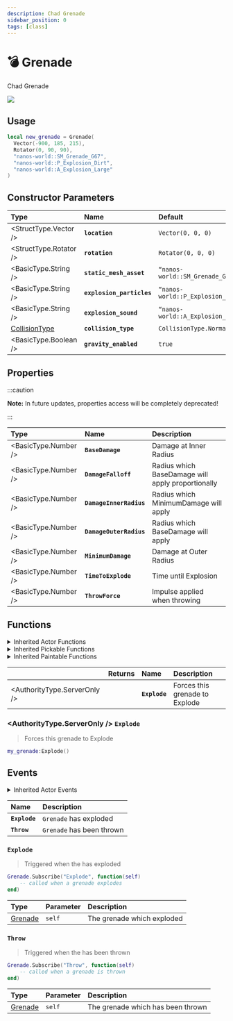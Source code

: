 ```yaml
---
description: Chad Grenade
sidebar_position: 0
tags: [class]
---
```


# 💣 Grenade

Chad Grenade


![](/img/docs/grenade.jpg)

## Usage


```lua
local new_grenade = Grenade(
  Vector(-900, 185, 215),
  Rotator(0, 90, 90),
  "nanos-world::SM_Grenade_G67",
  "nanos-world::P_Explosion_Dirt",
  "nanos-world::A_Explosion_Large"
)
```

## Constructor Parameters

| **Type** | **Name** | **Default** |
| :--- | :--- | :--- |
| <StructType.Vector /> | **`location`** | `Vector(0, 0, 0)` |
| <StructType.Rotator /> | **`rotation`** | `Rotator(0, 0, 0)` |
| <BasicType.String /> | **`static_mesh_asset`** | `“nanos-world::SM_Grenade_G67”` |
| <BasicType.String /> | **`explosion_particles`** | `“nanos-world::P_Explosion_Dirt”` |
| <BasicType.String /> | **`explosion_sound`** | `“nanos-world::A_Explosion_Large` |
| [CollisionType](./scripting-reference/glossary/enums.md#collisiontype) | **`collision_type`** | `CollisionType.Normal` |
| <BasicType.Boolean /> | **`gravity_enabled`** | `true` |

## Properties

:::caution

**Note:** In future updates, properties access will be completely deprecated!

:::

| **Type** | **Name** | **Description** |
| :--- | :--- | :--- |
| <BasicType.Number /> | **`BaseDamage`** | Damage at Inner Radius |
| <BasicType.Number /> | **`DamageFalloff`** | Radius which BaseDamage will apply proportionally |
| <BasicType.Number /> | **`DamageInnerRadius`** | Radius which MinimumDamage will apply |
| <BasicType.Number /> | **`DamageOuterRadius`** | Radius which BaseDamage will apply |
| <BasicType.Number /> | **`MinimumDamage`** | Damage at Outer Radius |
| <BasicType.Number /> | **`TimeToExplode`** | Time until Explosion |
| <BasicType.Number /> | **`ThrowForce`** | Impulse applied when throwing |

## Functions


<details><summary>Inherited Actor Functions</summary><BaseActorFunctions /></details>
<details><summary>Inherited Pickable Functions</summary><BasePickableFunctions /></details>
<details><summary>Inherited Paintable Functions</summary><BasePaintableFunctions /></details>

|  | **Returns** | **Name** | **Description** |
| :--- | :--- | :--- | :--- |
| <AuthorityType.ServerOnly /> |  | **`Explode`** | Forces this grenade to Explode |

### <AuthorityType.ServerOnly /> **`Explode`**

> Forces this grenade to Explode

```lua
my_grenade:Explode()
```

## Events


<details><summary>Inherited Actor Events</summary><BaseActorEvents /></details>

| **Name** | **Description** |
| :--- | :--- |
| **`Explode`** | `Grenade` has exploded |
| **`Throw`** | `Grenade` has been thrown |

### `Explode`

> Triggered when the has exploded

```lua
Grenade.Subscribe("Explode", function(self)
    -- called when a grenade explodes
end)
```

| Type | Parameter | Description |
| :--- | :--- | :--- |
| [Grenade](grenade) | `self` | The grenade which exploded |

### **`Throw`**

> Triggered when the has been thrown

```lua
Grenade.Subscribe("Throw", function(self)
    -- called when a grenade is thrown
end)
```

| Type | Parameter | Description |
| :--- | :--- | :--- |
| [Grenade](grenade) | `self` | The grenade which has been thrown |

